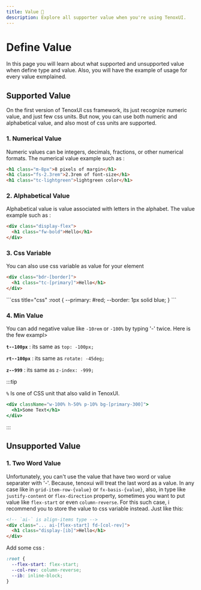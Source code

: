 ---
title: Value 📑
description: Explore all supporter value when you're using TenoxUI.
---


# Define Value

In this page you will learn about what supported and unsupported value when define type and value. Also, you will have the example of usage for every value exmplained.

## Supported Value

On the first version of TenoxUI css framework, its just recognize numeric value, and just few css units. But now, you can use both numeric and alphabetical value, and also most of css units are supported. 

### 1. Numerical Value 

Numeric values can be integers, decimals, fractions, or other numerical formats. The numerical value example such as :

```html title="html"
<h1 class="m-8px">8 pixels of margin</h1>
<h1 class="fs-2.3rem">2.3rem of font-size</h1>
<h1 class="tc-lightgreen">lightgreen color</h1>
```

### 2. Alphabetical Value

Alphabetical value is value associated with letters in the alphabet. The value example such as :

```html title="html"
<div class="display-flex">
  <h1 class="fw-bold">Hello</h1>
</div>
```

### 3. Css Variable

You can also use css variable as value for your element

<Tabs>
<TabItem value='html' label='index.html'>

```html title="html"
<div class="bdr-[border]">
  <h1 class="tc-[primary]">Hello</h1>
</div>
```
</TabItem>
<TabItem value='css' label='style.css'>
```css title="css"
:root {
  --primary: #red;
  --border: 1px solid blue;
}
```
</TabItem>
</Tabs>

### 4. Min Value

You can add negative value like `-10rem` or `-100%` by typing '-' twice. Here is the few exampl>

**`t--100px`** : its same as `top: -100px;`

**`rt--100px`** : its same as `rotate: -45deg;`

**`z--999`** : its same as `z-index: -999;`

:::tip

`%` Is one of CSS unit that also valid in TenoxUI.

```jsx
<div className="w-100% h-50% p-10% bg-[primary-300]">
  <h1>Some Text</h1>
</div>
```

:::


## Unsupported Value

### 1. Two Word Value

Unfortunately, you can't use the value that have two word or value separater with '-'. Because, tenoxui will treat the last word as a value. In any case like in `grid-item-row-{value}` or `fx-basis-{value}`, also, in type like `justify-content` or `flex-direction` property, sometimes you want to put value like `flex-start` or even `column-reverse`. For this such case, i recommend you to store the value to css variable instead. Just like this: 

```html title="html"
<!-- `ai-` is align-items type -->
<div class="... ai-[flex-start] fd-[col-rev]">
  <h1 class="display-[ib]">Hello</h1>
</div>
```
Add some css :
```css title="css"
:root {
  --flex-start: flex-start;
  --col-rev: column-reverse;
  --ib: inline-block;
}
```
